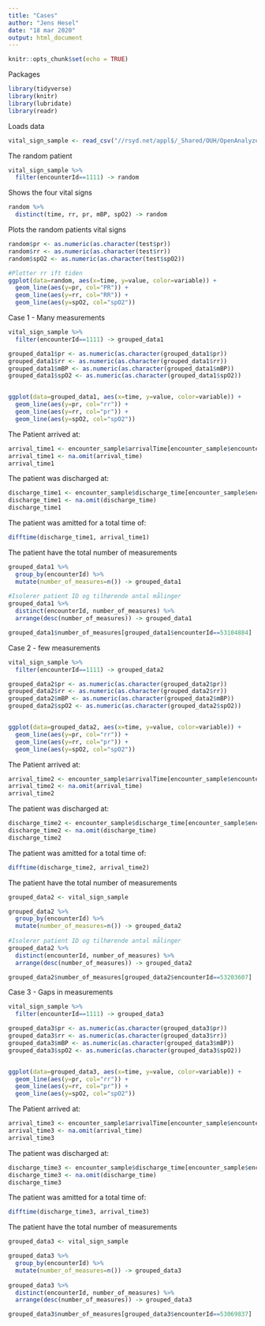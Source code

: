 ---
title: "Cases"
author: "Jens Hesel"
date: "18 mar 2020"
output: html_document
---

```{r setup, include=FALSE}
knitr::opts_chunk$set(echo = TRUE)
```


Packages
```{r}
library(tidyverse)
library(knitr)
library(lubridate)
library(readr)
```

Loads data
```{r}
vital_sign_sample <- read_csv("//rsyd.net/appl$/_Shared/OUH/OpenAnalyze/ProjectData/OP00904/Jens/Data/vital_sign_final.csv")
```

The random patient
```{r}
vital_sign_sample %>%
  filter(encounterId==1111) -> random
```

Shows the four vital signs
```{r}
random %>%
  distinct(time, rr, pr, mBP, spO2) -> random
```

Plots the random patients vital signs
```{r}
random$pr <- as.numeric(as.character(test$pr))
random$rr <- as.numeric(as.character(test$rr))
random$spO2 <- as.numeric(as.character(test$spO2))

#Plotter rr ift tiden 
ggplot(data=random, aes(x=time, y=value, color=variable)) + 
  geom_line(aes(y=pr, col="PR")) +
  geom_line(aes(y=rr, col="RR")) +
  geom_line(aes(y=spO2, col="spO2"))
```


Case 1 - Many measurements
```{r}
vital_sign_sample %>%
  filter(encounterId==1111) -> grouped_data1

grouped_data1$pr <- as.numeric(as.character(grouped_data1$pr))
grouped_data1$rr <- as.numeric(as.character(grouped_data1$rr))
grouped_data1$mBP <- as.numeric(as.character(grouped_data1$mBP))
grouped_data1$spO2 <- as.numeric(as.character(grouped_data1$spO2))


ggplot(data=grouped_data1, aes(x=time, y=value, color=variable)) + 
  geom_line(aes(y=pr, col="rr")) +
  geom_line(aes(y=rr, col="pr")) +
  geom_line(aes(y=spO2, col="spO2"))

```


The Patient arrived at:
```{r}
arrival_time1 <- encounter_sample$arrivalTime[encounter_sample$encounter_id==1111]
arrival_time1 <- na.omit(arrival_time)
arrival_time1
```


The patient was discharged at:
```{r}
discharge_time1 <- encounter_sample$discharge_time[encounter_sample$encounter_id==1111]
discharge_time1 <- na.omit(discharge_time)
discharge_time1
```


The patient was amitted for a total time of:
```{r}
difftime(discharge_time1, arrival_time1)
```


The patient have the total number of measurements
```{r}
grouped_data1 %>%
  group_by(encounterId) %>%
  mutate(number_of_measures=n()) -> grouped_data1
  
#Isolerer patient ID og tilhørende antal målinger
grouped_data1 %>%
  distinct(encounterId, number_of_measures) %>%
  arrange(desc(number_of_measures)) -> grouped_data1

grouped_data1$number_of_measures[grouped_data1$encounterId==53104884]
```



Case 2 - few measurements
```{r}
vital_sign_sample %>%
  filter(encounterId==1111) -> grouped_data2

grouped_data2$pr <- as.numeric(as.character(grouped_data2$pr))
grouped_data2$rr <- as.numeric(as.character(grouped_data2$rr))
grouped_data2$mBP <- as.numeric(as.character(grouped_data2$mBP))
grouped_data2$spO2 <- as.numeric(as.character(grouped_data2$spO2))


ggplot(data=grouped_data2, aes(x=time, y=value, color=variable)) + 
  geom_line(aes(y=pr, col="rr")) +
  geom_line(aes(y=rr, col="pr")) +
  geom_line(aes(y=spO2, col="spO2"))
```


The Patient arrived at:
```{r}
arrival_time2 <- encounter_sample$arrivalTime[encounter_sample$encounter_id==1111]
arrival_time2 <- na.omit(arrival_time)
arrival_time2
```


The patient was discharged at:
```{r}
discharge_time2 <- encounter_sample$discharge_time[encounter_sample$encounter_id==1111]
discharge_time2 <- na.omit(discharge_time)
discharge_time2
```


The patient was amitted for a total time of:
```{r}
difftime(discharge_time2, arrival_time2)
```


The patient have the total number of measurements
```{r}
grouped_data2 <- vital_sign_sample

grouped_data2 %>%
  group_by(encounterId) %>%
  mutate(number_of_measures=n()) -> grouped_data2
  
#Isolerer patient ID og tilhørende antal målinger
grouped_data2 %>%
  distinct(encounterId, number_of_measures) %>%
  arrange(desc(number_of_measures)) -> grouped_data2

grouped_data2$number_of_measures[grouped_data2$encounterId==53203607]
```



Case 3
- Gaps in measurements
```{r}
vital_sign_sample %>%
  filter(encounterId==1111) -> grouped_data3

grouped_data3$pr <- as.numeric(as.character(grouped_data3$pr))
grouped_data3$rr <- as.numeric(as.character(grouped_data3$rr))
grouped_data3$mBP <- as.numeric(as.character(grouped_data3$mBP))
grouped_data3$spO2 <- as.numeric(as.character(grouped_data3$spO2))


ggplot(data=grouped_data3, aes(x=time, y=value, color=variable)) + 
  geom_line(aes(y=pr, col="rr")) +
  geom_line(aes(y=rr, col="pr")) +
  geom_line(aes(y=spO2, col="spO2"))
```


The Patient arrived at:
```{r}
arrival_time3 <- encounter_sample$arrivalTime[encounter_sample$encounter_id==1111]
arrival_time3 <- na.omit(arrival_time)
arrival_time3
```


The patient was discharged at:
```{r}
discharge_time3 <- encounter_sample$discharge_time[encounter_sample$encounter_id==1111]
discharge_time3 <- na.omit(discharge_time)
discharge_time3
```


The patient was amitted for a total time of:
```{r}
difftime(discharge_time3, arrival_time3)
```


The patient have the total number of measurements
```{r}
grouped_data3 <- vital_sign_sample

grouped_data3 %>%
  group_by(encounterId) %>%
  mutate(number_of_measures=n()) -> grouped_data3
  
grouped_data3 %>%
  distinct(encounterId, number_of_measures) %>%
  arrange(desc(number_of_measures)) -> grouped_data3

grouped_data3$number_of_measures[grouped_data3$encounterId==53069837]
```

